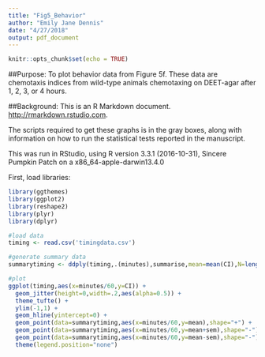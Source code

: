 ```yaml
---
title: "Fig5_Behavior"
author: "Emily Jane Dennis"
date: "4/27/2018"
output: pdf_document
---
```


```r
knitr::opts_chunk$set(echo = TRUE)
```


##Purpose:
To plot behavior data from Figure 5f. These data are chemotaxis indices from wild-type animals chemotaxing on DEET-agar after 1, 2, 3, or 4 hours.

##Background:
This is an R Markdown document.  <http://rmarkdown.rstudio.com>.

The scripts required to get these graphs is in the gray boxes, along with information on how to run the statistical tests reported in the manuscript.

This was run in RStudio, using R version 3.3.1 (2016-10-31), Sincere Pumpkin Patch on a x86_64-apple-darwin13.4.0

First, load libraries:
```r
library(ggthemes)
library(ggplot2)
library(reshape2)
library(plyr)
library(dplyr)
```

```r
#load data
timing <- read.csv('timingdata.csv')

#generate summary data
summarytiming <- ddply(timing,.(minutes),summarise,mean=mean(CI),N=length(CI),sd=sd(CI),sem=sd/sqrt(N))

#plot
ggplot(timing,aes(x=minutes/60,y=CI)) +
  geom_jitter(height=0,width=.2,aes(alpha=0.5)) +
  theme_tufte() + 
  ylim(-1,1) +
  geom_hline(yintercept=0) +
  geom_point(data=summarytiming,aes(x=minutes/60,y=mean),shape="+") + 
  geom_point(data=summarytiming,aes(x=minutes/60,y=mean+sem),shape="-") + 
  geom_point(data=summarytiming,aes(x=minutes/60,y=mean-sem),shape="-") + 
  theme(legend.position="none")


```